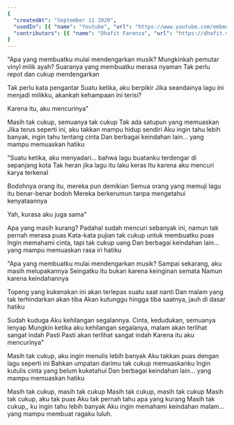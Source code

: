 ```yaml
---
{
  "createdAt": "September 11 2020",
  "usedIn": [{ "name": "Youtube", "url": "https://www.youtube.com/embed/CS4f3jawFxY" }],
  "contributors": [{ "name": "Dhafit Farenza", "url": "https://dhafit.vercel.app/" }]
}
---
```


"Apa yang membuatku mulai mendengarkan musik?
Mungkinkah pemutar vinyl milik ayah?
Suaranya yang membuatku merasa nyaman
Tak perlu repot dan cukup mendengarkan

Tak perlu kata pengantar
Suatu ketika, aku berpikir
Jika seandainya lagu ini menjadi milikku,
akankah kehampaan ini terisi?

Karena itu, aku mencurinya"

Masih tak cukup, semuanya tak cukup
Tak ada satupun yang memuaskan
Jika terus seperti ini, aku takkan mampu hidup sendiri
Aku ingin tahu lebih banyak, ingin tahu tentang cinta
Dan berbagai keindahan lain...
yang mampu memuaskan hatiku

"Suatu ketika, aku menyadari...
bahwa lagu buatanku terdengar di sepanjang kota
Tak heran jika lagu itu laku keras
Itu karena aku mencuri karya terkenal

Bodohnya orang itu, mereka pun demikian
Semua orang yang memuji lagu itu benar-benar bodoh
Mereka berkerumun tanpa mengetahui kenyataannya

Yah, kurasa aku juga sama"

Apa yang masih kurang?
Padahal sudah mencuri sebanyak ini, namun tak pernah merasa puas
Kata-kata pujian tak cukup untuk membuatku puas
Ingin memahami cinta, tapi tak cukup uang
Dan berbagai keindahan lain...
yang mampu memuaskan rasa iri hatiku

"Apa yang membuatku mulai mendengarkan musik?
Sampai sekarang, aku masih melupakannya
Seingatku itu bukan karena keinginan semata
Namun karena keindahannya

Topeng yang kukenakan ini akan terlepas suatu saat nanti
Dan malam yang tak terhindarkan akan tiba
Akan kutunggu hingga tiba saatnya, jauh di dasar hatiku

Sudah kuduga
Aku kehilangan segalannya. Cinta, kedudukan, semuanya lenyap
Mungkin ketika aku kehilangan segalanya, malam akan terlihat sangat indah
Pasti
Pasti akan terlihat sangat indah
Karena itu aku mencurinya"

Masih tak cukup, aku ingin menulis lebih banyak
Aku takkan puas dengan lagu seperti ini
Bahkan umpatan darimu tak cukup memuaskanku
Ingin kutulis cinta yang belum kuketahui
Dan berbagai keindahan lain...
yang mampu memuaskan hatiku

Masih tak cukup, masih tak cukup
Masih tak cukup, masih tak cukup
Masih tak cukup, aku tak puas
Aku tak pernah tahu apa yang kurang
Masih tak cukup,, ku ingin tahu lebih banyak
Aku ingin memahami keindahan malam...
yang mampu membuat ragaku luluh.
